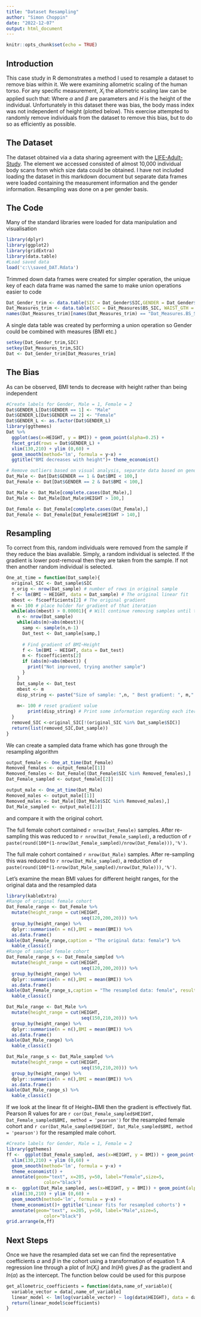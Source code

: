 ---
title: "Dataset Resampling"
author: "Simon Choppin"
date: "2022-12-07"
output: html_document
---

```{r setup, include=FALSE}
knitr::opts_chunk$set(echo = TRUE)
```

## Introduction

This case study in R demonstrates a method I used to resample a dataset to remove bias within it. We were examining allometric scaling of the human torso. For any specific measurement, $X_i$ the allometric scaling law can be applied such that:
\begin{equation}
\tag{1}
X_i = \alpha_iH^{\beta_i}
\end{equation}
Where $\alpha$ and $\beta$ are parameters and $H$ is the height of the individual.
Unfortunately in this dataset there was bias, the body mass index was not independent of height (plotted below). This exercise attempted to randomly remove individuals from the dataset to remove this bias, but to do so as efficiently as possible.

## The Dataset

The dataset  obtained via a data sharing agreement with the [LIFE-Adult-Study](http://dx.doi.org/10.1186/s12889-015-1983-z). The element we accessed consisted of almost 10,000 individual body scans from which size data could be obtained.
I have not included loading the dataset in this markdown document but separate data frames were loaded containing the measurement information and the gender information. Resampling was done on a per gender basis. 

## The Code
Many of the standard libraries were loaded for data manipulation and visualisation

```{r message=FALSE, warning=FALSE}
library(dplyr)
library(ggplot2)
library(gridExtra)
library(data.table)
#Load saved data
load('c:\\saved_DAT.Rdata')
```


Trimmed down data frames were created for simpler operation, the unique key of each data frame was named the same to make union operations easier to code
```{r data}
Dat_Gender_trim <- data.table(SIC = Dat_Gender$SIC,GENDER = Dat_Gender$ADULT_PROB_GENDER,AGE = Dat_Gender$ADULT_PROB_AGE)
Dat_Measures_trim <- data.table(SIC = Dat_Measures$BS_SIC, WAIST_GTH = Dat_Measures$BS_WAIST_GTH, HEIGHT = Dat_Measures$BS_HT, BMI = Dat_Measures$BS_BMI)
names(Dat_Measures_trim)[names(Dat_Measures_trim) == "Dat_Measures.BS_SIC"]<-"Dat_Measures.SIC"
```

A single data table was created by performing a union operation so Gender could be combined with measures (BMI etc.)
``` {r join data tables}
setkey(Dat_Gender_trim,SIC)
setkey(Dat_Measures_trim,SIC)
Dat <- Dat_Gender_trim[Dat_Measures_trim]
```

## The Bias

As can be observed, BMI tends to decrease with height rather than being independent

```{r plot height~BMI, warning = FALSE, echo=FALSE}
#Create labels for Gender, Male = 1, Female = 2
Dat$GENDER_L[Dat$GENDER == 1] <- "Male"
Dat$GENDER_L[Dat$GENDER == 2] <- "Female"
Dat$GENDER_L <- as.factor(Dat$GENDER_L)
library(ggthemes)
Dat %>%
  ggplot(aes(x=HEIGHT, y = BMI)) + geom_point(alpha=0.25) +
  facet_grid(rows = Dat$GENDER_L) +
  xlim(130,210) + ylim (0,60) +
  geom_smooth(method='lm', formula = y~x) +
  ggtitle("BMI decreases with height")+ theme_economist()

```
``` {r remove outliers, echo = FALSE}
# Remove outliers based on visual analysis, separate data based on gender
Dat_Male <- Dat[Dat$GENDER == 1 & Dat$BMI < 100,]
Dat_Female <- Dat[Dat$GENDER == 2 & Dat$BMI < 100,]

Dat_Male <- Dat_Male[complete.cases(Dat_Male),]
Dat_Male <- Dat_Male[Dat_Male$HEIGHT > 100,]

Dat_Female <- Dat_Female[complete.cases(Dat_Female),]
Dat_Female <- Dat_Female[Dat_Female$HEIGHT > 140,]
```

## Resampling
To correct from this, random individuals were removed from the sample if they reduce the bias available. Simply, a random individual is selected. If the gradient is lower post-removal then they are taken from the sample. If not then another random individual is selected. 

```{r resampling function, message=FALSE,warning=FALSE}
One_at_time = function(Dat_sample){
  original_SIC <- Dat_sample$SIC
  n_orig <- nrow(Dat_sample) # number of rows in original sample
  f <- lm(BMI ~ HEIGHT, data = Dat_sample) # The original linear fit
  mbest <- f$coefficients[2] # The original gradient
  m <- 100 # place holder for gradient of that iteration
  while(abs(mbest) > 0.00001){ # Will continue removing samples until the gradient is lower than 1 in 100,000
    n <- nrow(Dat_sample)
    while(abs(m)>abs(mbest)){
      samp <- sample(n,n-1)
      Dat_test <- Dat_sample[samp,]
      
      # Find gradient of BMI~Height
      f <- lm(BMI ~ HEIGHT, data = Dat_test)
      m <- f$coefficients[2]
      if (abs(m)>abs(mbest)) {
        print("Not improved, trying another sample")
      }
    }
    Dat_sample <- Dat_test
    mbest <- m
    disp_string <- paste("Size of sample: ",n, " Best gradient: ", m," % reduction: ",100*(1- n/n_orig)) 
    
    m<- 100 # reset gradient value
        print(disp_string) # Print some information regarding each iteration
  }
  removed_SIC <-original_SIC[!(original_SIC %in% Dat_sample$SIC)]
  return(list(removed_SIC,Dat_sample))
}
```


We can create a sampled data frame which has gone through the resampling algorithm
```{r female resampling,results='hide'}
output_female <- One_at_time(Dat_Female)
Removed_females <- output_female[[1]]
Removed_females <- Dat_Female[(Dat_Female$SIC %in% Removed_females),]
Dat_Female_sampled <- output_female[[2]]
```

```{r male resampling,results='hide'}
output_male <- One_at_time(Dat_Male)
Removed_males <- output_male[[1]]
Removed_males <- Dat_Male[(Dat_Male$SIC %in% Removed_males),]
Dat_Male_sampled <- output_male[[2]]
```
and compare it with the original cohort. 

The full female cohort contained `r nrow(Dat_Female)` samples. After re-sampling this was reduced to `r nrow(Dat_Female_sampled)`, a reduction of `r paste(round(100*(1-nrow(Dat_Female_sampled)/nrow(Dat_Female))),'%')`.

The full male cohort contained `r nrow(Dat_Male)` samples. After re-sampling this was reduced to `r nrow(Dat_Male_sampled)`, a reduction of `r paste(round(100*(1-nrow(Dat_Male_sampled)/nrow(Dat_Male))),'%')`.

Let's examine the mean BMI values for different height ranges, for the original data and the resampled data

``` {r mean BMI values over different ranges for females, echo=FALSE, warning = FALSE, include=FALSE}
library(kableExtra)
#Range of original female cohort
Dat_Female_range <- Dat_Female %>%
  mutate(height_range = cut(HEIGHT,
                            seq(120,200,20))) %>%
  group_by(height_range) %>%
  dplyr::summarise(n = n(),BMI = mean(BMI)) %>%
  as.data.frame()
kable(Dat_Female_range,caption = "The original data: female") %>%
  kable_classic()
#Range of sampled female cohort
Dat_Female_range_s <- Dat_Female_sampled %>%
  mutate(height_range = cut(HEIGHT,
                            seq(120,200,20))) %>%
  group_by(height_range) %>%
  dplyr::summarise(n = n(),BMI = mean(BMI)) %>%
  as.data.frame()
kable(Dat_Female_range_s,caption = "The resampled data: female", results = 'asis') %>%
  kable_classic()
```

```{r mean BMI values over different ranges for male, echo=FALSE, results = 'asis',warning=FALSE}
Dat_Male_range <- Dat_Male %>%
  mutate(height_range = cut(HEIGHT,
                            seq(150,210,20))) %>%
  group_by(height_range) %>%
  dplyr::summarise(n = n(),BMI = mean(BMI)) %>%
  as.data.frame()
kable(Dat_Male_range) %>%
  kable_classic()

Dat_Male_range_s <- Dat_Male_sampled %>%
  mutate(height_range = cut(HEIGHT,
                            seq(150,210,20))) %>%
  group_by(height_range) %>%
  dplyr::summarise(n = n(),BMI = mean(BMI)) %>%
  as.data.frame()
kable(Dat_Male_range_s) %>%
  kable_classic()
```

If we look at the linear fit of Height~BMI then the gradient is effectively flat. Pearson R values for are `r cor(Dat_Female_sampled$HEIGHT, Dat_Female_sampled$BMI, method = 'pearson')` for the resampled female cohort and `r cor(Dat_Male_sampled$HEIGHT, Dat_Male_sampled$BMI, method = 'pearson')` for the resampled male cohort. 

```{r plot height~BMI re sampled, warning = FALSE, echo=FALSE}
#Create labels for Gender, Male = 1, Female = 2
library(ggthemes)
ff <-  ggplot(Dat_Female_sampled, aes(x=HEIGHT, y = BMI)) + geom_point(alpha=0.25) +
  xlim(130,210) + ylim (0,60) +
  geom_smooth(method='lm', formula = y~x) +
  theme_economist() +
  annotate(geom="text", x=205, y=50, label="Female",size=5,
              color="black")
m <-  ggplot(Dat_Male_sampled, aes(x=HEIGHT, y = BMI)) + geom_point(alpha=0.25) +
  xlim(130,210) + ylim (0,60) +
  geom_smooth(method='lm', formula = y~x) +
  theme_economist()+ ggtitle('Linear fits for resampled cohorts') +
  annotate(geom="text", x=205, y=50, label="Male",size=5,
              color="black")
grid.arrange(m,ff) 
```

## Next Steps
Once we have the resampled data set we can find the representative coefficients $\alpha$ and $\beta$ in the cohort using a transformation of equation 1:
\begin{equation}
\tag{2}
ln(X_i) = ln(\alpha_i) + \beta_i\cdot ln(H)
\end{equation}
A regression line through a plot of $ln(X_i)$ and $ln(H)$ gives $\beta$ as the gradient and $ln(\alpha)$ as the intercept. The function below could be used for this purpose

``` {r, warning = FALSE}
get_allometric_coefficients = function(data,name_of_variable){
  variable_vector = data[,name_of_variable]
  linear_model <- lm(log(variable_vector) ~ log(data$HEIGHT), data = data)
  return(linear_model$coefficients)
}
```
